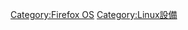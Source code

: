{{cat more|Firefox OS}}
[[Category:Firefox_OS|Category:Firefox OS]]
[[Category:Linux設備|Category:Linux設備]]